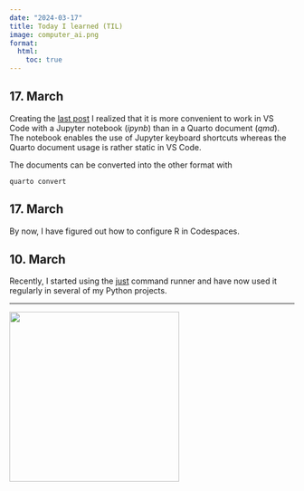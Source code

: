 ```yaml
---
date: "2024-03-17"
title: Today I learned (TIL)
image: computer_ai.png
format:
  html:
    toc: true
---
```


<!--- Keeping brief information here that don't create a post. -->
<!--- Update date in header for new entries. -->

## 17. March

Creating the [last post](../2024-02-26-f-strings) I realized that it is more convenient to work in VS Code with a Jupyter notebook (_ipynb_) than in a Quarto document (_qmd_). The notebook enables the use of Jupyter keyboard shortcuts whereas the Quarto document usage is rather static in VS Code.

The documents can be converted into the other format with

`quarto convert`

## 17. March

By now, I have figured out how to configure R in Codespaces.

## 10. March

Recently, I started using the [just](https://github.com/casey/just) command
runner and have now used it regularly in several of my Python projects.

---

![](computer_ai.png){ width=300 }
